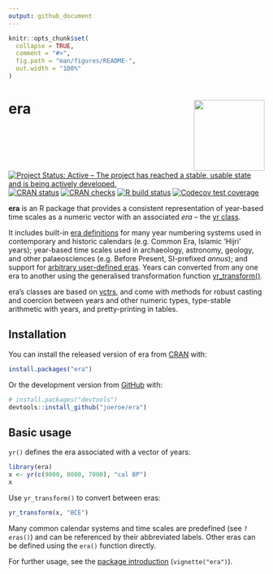 ```yaml
---
output: github_document
---
```


<!-- README.md is generated from README.Rmd. Please edit that file -->

```r
knitr::opts_chunk$set(
  collapse = TRUE,
  comment = "#>",
  fig.path = "man/figures/README-",
  out.width = "100%"
)
```

# era <a href='https://era.joeroe.io'><img src='man/figures/logo.svg' style="float: right; height: 139px" /></a>

<!-- badges: start -->
[![Project Status: Active – The project has reached a stable, usable state and is being actively developed.](https://www.repostatus.org/badges/latest/active.svg)](https://www.repostatus.org/#active)
[![CRAN status](https://www.r-pkg.org/badges/version/era)](https://CRAN.R-project.org/package=era)
[![CRAN checks](https://cranchecks.info/badges/worst/era)](https://cranchecks.info/pkgs/era)
[![R build status](https://github.com/joeroe/era/workflows/R-CMD-check/badge.svg)](https://github.com/joeroe/era/actions)
[![Codecov test coverage](https://codecov.io/gh/joeroe/era/branch/master/graph/badge.svg)](https://codecov.io/gh/joeroe/era?branch=master)
<!-- badges: end -->

**era** is an R package that provides a consistent representation of year-based time scales as a numeric vector with an associated *era* – the [yr class](https://era.joeroe.io/reference/yr.html).

It includes built-in [era definitions](https://era.joeroe.io/reference/eras.html) for many year numbering systems used in contemporary and historic calendars  (e.g. Common Era, Islamic 'Hijri' years); year-based time scales used in archaeology, astronomy, geology, and other palaeosciences (e.g.  Before Present, SI-prefixed *annus*); and support for [arbitrary user-defined eras](https://era.joeroe.io/reference/era.html). Years can converted from any one era to another using the generalised  transformation function [yr_transform()](https://era.joeroe.io/reference/yr_transform.html).

era's classes are based on [vctrs](https://vctrs.r-lib.org/), and come with methods for robust casting and coercion between years and other numeric types, type-stable arithmetic with years, and pretty-printing in tables.

## Installation

You can install the released version of era from [CRAN](https://CRAN.R-project.org) with:

```r
install.packages("era")
```

Or the development version from [GitHub](https://github.com/) with:

```r
# install.packages("devtools")
devtools::install_github("joeroe/era")
```

## Basic usage

`yr()` defines the era associated with a vector of years:

```r
library(era)
x <- yr(c(9000, 8000, 7000), "cal BP")
x
```


Use `yr_transform()` to convert between eras:

```r
yr_transform(x, "BCE")
```

Many common calendar systems and time scales are predefined (see `?eras()`) and can be referenced by their abbreviated labels.
Other eras can be defined using the `era()` function directly.

For further usage, see the [package introduction](https://era.joeroe.io/articles/era.html) (`vignette("era")`).
